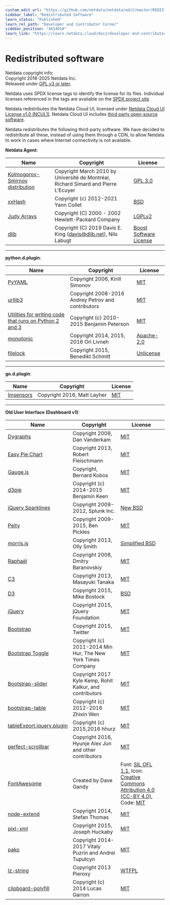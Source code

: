 ```yaml
---
custom_edit_url: "https://github.com/netdata/netdata/edit/master/REDISTRIBUTED.md"
sidebar_label: "Redistributed Software"
learn_status: "Published"
learn_rel_path: "Developer and Contributor Corner"
sidebar_position: "1614010"
learn_link: "https://learn.netdata.cloud/docs/developer-and-contributor-corner/redistributed-software"
---
```


# Redistributed software

Netdata copyright info:<br/>
Copyright 2018-2025 Netdata Inc.<br/>
Released under [GPL v3 or later](https://raw.githubusercontent.com/netdata/netdata/master/LICENSE).

Netdata uses SPDX license tags to identify the license for its files.
Individual licenses referenced in the tags are available on the [SPDX project site](http://spdx.org/licenses/).

Netdata redistributes the Netdata Cloud UI, licensed under [Netdata Cloud UI License v1.0 (NCUL1)](https://app.netdata.cloud/LICENSE.txt). Netdata Cloud UI includes [third party open-source software](https://app.netdata.cloud/3D_PARTY_LICENSES.txt).

Netdata redistributes the following third-party software.
We have decided to redistribute all these, instead of using them through a CDN, to allow Netdata to work in cases where Internet connectivity is not available.

**Netdata Agent**:

| Name                                                                    | Copyright                                                                          | License                                                                                  |
|-------------------------------------------------------------------------|------------------------------------------------------------------------------------|------------------------------------------------------------------------------------------|
| [Kolmogorov-Smirnov distribution](http://simul.iro.umontreal.ca/ksdir/) | Copyright March 2010 by Université de Montréal, Richard Simard and Pierre L'Ecuyer | [GPL 3.0](https://www.gnu.org/licenses/gpl-3.0.en.html)                                  |
| [xxHash](https://github.com/Cyan4973/xxHash)                            | Copyright (c) 2012-2021 Yann Collet                                                | [BSD](https://github.com/Cyan4973/xxHash/blob/dev/LICENSE)                               |
| [Judy Arrays](https://sourceforge.net/projects/judy/)                   | Copyright (C) 2000 - 2002 Hewlett-Packard Company                                  | [LGPLv2](https://www.gnu.org/licenses/old-licenses/lgpl-2.1.en.html)                     |
| [dlib](https://github.com/davisking/dlib/)                              | Copyright (C) 2019  Davis E. King (davis@dlib.net), Nils Labugt                    | [Boost Software License](https://github.com/davisking/dlib/blob/master/dlib/LICENSE.txt) |

---

**python.d.plugin**:

| Name                                                                                                                                                                                     | Copyright                                             | License                                                          |
|------------------------------------------------------------------------------------------------------------------------------------------------------------------------------------------|-------------------------------------------------------|------------------------------------------------------------------|
| [PyYAML](https://pypi.org/project/PyYAML/)                                                                                                                                               | Copyright 2006, Kirill Simonov                        | [MIT](https://github.com/yaml/pyyaml/blob/master/LICENSE)        |
| [urllib3](https://github.com/shazow/urllib3)                                                                                                                                             | Copyright 2008-2016 Andrey Petrov and contributors    | [MIT](https://github.com/shazow/urllib3/blob/master/LICENSE.txt) |
| [Utilities for writing code that runs on Python 2 and 3](https://raw.githubusercontent.com/netdata/netdata/master/src/collectors/python.d.plugin/python_modules/urllib3/packages/six.py) | Copyright (c) 2010-2015 Benjamin Peterson             | [MIT](https://github.com/benjaminp/six/blob/master/LICENSE)      |
| [monotonic](https://github.com/atdt/monotonic)                                                                                                                                           | Copyright 2014, 2015, 2016 Ori Livneh                 | [Apache-2.0](http://www.apache.org/licenses/LICENSE-2.0)         |
| [filelock](https://github.com/benediktschmitt/py-filelock)                                                                                                                               | Copyright 2015, Benedikt Schmitt                      | [Unlicense](https://unlicense.org/)                              |

---

**go.d.plugin**:

| Name                                               | Copyright                   | License                                                             |
|----------------------------------------------------|-----------------------------|---------------------------------------------------------------------|
| [lmsensors](https://github.com/mdlayher/lmsensors) | Copyright 2016, Matt Layher | [MIT](https://github.com/mdlayher/lmsensors/blob/master/LICENSE.md) |

---

**Old User Interface (Dashboard v1)**:

| Name                                                                            | Copyright                                                   | License                                                                                                                                                                                                           |
|---------------------------------------------------------------------------------|-------------------------------------------------------------|-------------------------------------------------------------------------------------------------------------------------------------------------------------------------------------------------------------------|
| [Dygraphs](http://dygraphs.com/)                                                | Copyright 2009, Dan Vanderkam                               | [MIT](http://dygraphs.com/legal.html)                                                                                                                                                                             |
| [Easy Pie Chart](https://rendro.github.io/easy-pie-chart/)                      | Copyright 2013, Robert Fleischmann                          | [MIT](https://github.com/rendro/easy-pie-chart/blob/master/LICENSE)                                                                                                                                               |
| [Gauge.js](http://bernii.github.io/gauge.js/)                                   | Copyright, Bernard Kobos                                    | [MIT](https://github.com/getgauge/gauge-js/blob/master/LICENSE)                                                                                                                                                   |
| [d3pie](https://github.com/benkeen/d3pie)                                       | Copyright (c) 2014-2015 Benjamin Keen                       | [MIT](https://github.com/benkeen/d3pie/blob/master/LICENSE)                                                                                                                                                       |
| [jQuery Sparklines](http://omnipotent.net/jquery.sparkline/)                    | Copyright 2009-2012, Splunk Inc.                            | [New BSD](http://opensource.org/licenses/BSD-3-Clause)                                                                                                                                                            |
| [Peity](http://benpickles.github.io/peity/)                                     | Copyright 2009-2015, Ben Pickles                            | [MIT](https://github.com/benpickles/peity/blob/master/LICENCE)                                                                                                                                                    |
| [morris.js](http://morrisjs.github.io/morris.js/)                               | Copyright 2013, Olly Smith                                  | [Simplified BSD](http://morrisjs.github.io/morris.js/)                                                                                                                                                            |
| [Raphaël](http://dmitrybaranovskiy.github.io/raphael/)                          | Copyright 2008, Dmitry Baranovskiy                          | [MIT](http://dmitrybaranovskiy.github.io/raphael/license.html)                                                                                                                                                    |
| [C3](http://c3js.org/)                                                          | Copyright 2013, Masayuki Tanaka                             | [MIT](https://github.com/masayuki0812/c3/blob/master/LICENSE)                                                                                                                                                     |
| [D3](http://d3js.org/)                                                          | Copyright 2015, Mike Bostock                                | [BSD](http://opensource.org/licenses/BSD-3-Clause)                                                                                                                                                                |
| [jQuery](https://jquery.org/)                                                   | Copyright 2015, jQuery Foundation                           | [MIT](https://jquery.org/license/)                                                                                                                                                                                |
| [Bootstrap](http://getbootstrap.com/getting-started/)                           | Copyright 2015, Twitter                                     | [MIT](https://github.com/twbs/bootstrap/blob/v4-dev/LICENSE)                                                                                                                                                      |
| [Bootstrap Toggle](http://www.bootstraptoggle.com/)                             | Copyright (c) 2011-2014 Min Hur, The New York Times Company | [MIT](https://github.com/minhur/bootstrap-toggle/blob/master/LICENSE)                                                                                                                                             |
| [Bootstrap-slider](http://seiyria.com/bootstrap-slider/)                        | Copyright 2017 Kyle Kemp, Rohit Kalkur, and contributors    | [MIT](https://github.com/seiyria/bootstrap-slider/blob/master/LICENSE.md)                                                                                                                                         |
| [bootstrap-table](http://bootstrap-table.wenzhixin.net.cn/)                     | Copyright (c) 2012-2016 Zhixin Wen                          | [MIT](https://github.com/wenzhixin/bootstrap-table/blob/master/LICENSE)                                                                                                                                           |
| [tableExport.jquery.plugin](https://github.com/hhurz/tableExport.jquery.plugin) | Copyright (c) 2015,2016 hhurz                               | [MIT](https://github.com/hhurz/tableExport.jquery.plugin/blob/master/LICENSE)                                                                                                                                     |
| [perfect-scrollbar](https://jamesflorentino.github.io/nanoScrollerJS/)          | Copyright 2016, Hyunje Alex Jun and other contributors      | [MIT](https://github.com/noraesae/perfect-scrollbar/blob/master/LICENSE)                                                                                                                                          |
| [FontAwesome](https://github.com/FortAwesome/Font-Awesome)                      | Created by Dave Gandy                                       | Font: [SIL OFL 1.1](http://scripts.sil.org/OFL), Icon: [Creative Commons Attribution 4.0 (CC-BY 4.0)](https://creativecommons.org/licenses/by/4.0/), Code: [MIT](http://opensource.org/licenses/mit-license.html) |
| [node-extend](https://github.com/justmoon/node-extend)                          | Copyright 2014, Stefan Thomas                               | [MIT](https://github.com/justmoon/node-extend/blob/master/LICENSE)                                                                                                                                                |
| [pixl-xml](https://github.com/jhuckaby/pixl-xml)                                | Copyright 2015, Joseph Huckaby                              | [MIT](https://github.com/jhuckaby/pixl-xml#license)                                                                                                                                                               |
| [pako](http://nodeca.github.io/pako/)                                           | Copyright 2014-2017 Vitaly Puzrin and Andrei Tuputcyn       | [MIT](https://github.com/nodeca/pako/blob/master/LICENSE)                                                                                                                                                         |
| [lz-string](http://pieroxy.net/blog/pages/lz-string/index.html)                 | Copyright 2013 Pieroxy                                      | [WTFPL](http://pieroxy.net/blog/pages/lz-string/index.html#inline_menu_10)                                                                                                                                        |
| [clipboard-polyfill](https://github.com/lgarron/clipboard-polyfill)             | Copyright (c) 2014 Lucas Garron                             | [MIT](https://github.com/lgarron/clipboard-polyfill/blob/master/LICENSE.md)                                                                                                                                       |
